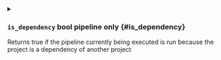

<details className="config-field -function" data-expandable="false">
<summary>

### `is_dependency` <span class="config-field-type"></span> <span class="config-field-enum"></span> <span class="config-field-default -return">bool</span> <span class="config-field-required" data-required="false">pipeline only</span>  {#is_dependency}

Returns true if the pipeline currently being executed is run because the project is a dependency of another project

</summary>



</details>
